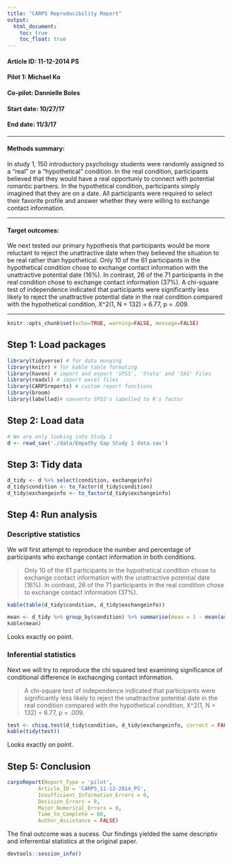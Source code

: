 ```yaml
---
title: "CARPS Reproducibility Report"
output:
  html_document:
    toc: true
    toc_float: true
---
```


#### Article ID: 11-12-2014 PS
#### Pilot 1: Michael Ko
#### Co-pilot: Dannielle Boles
#### Start date: 10/27/17
#### End date: 11/3/17

-------

#### Methods summary: 
In study 1, 150 introductory psychology students were randomly assigned to a "real" or a "hypothetical" condition. In the real condition, participants believed that they would have a real opportuniy to connect with potential romantic partners. In the hypothetical condition, participants simply imagined that they are on a date. All participants were required to select their favorite profile and answer whether they were willing to exchange contact information. 



------

#### Target outcomes: 
We next tested our primary hypothesis that participants would be
more reluctant to reject the unattractive date when they
believed the situation to be real rather than hypothetical.
Only 10 of the 61 participants in the hypothetical condition
chose to exchange contact information with the
unattractive potential date (16%). In contrast, 26 of the
71 participants in the real condition chose to exchange
contact information (37%). A chi-square test of independence
indicated that participants were significantly less
likely to reject the unattractive potential date in the real
condition compared with the hypothetical condition,
X^2(1, N = 132) = 6.77, p = .009.

------

```r
knitr::opts_chunk$set(echo=TRUE, warning=FALSE, message=FALSE)
```

## Step 1: Load packages

```r
library(tidyverse) # for data munging
library(knitr) # for kable table formating
library(haven) # import and export 'SPSS', 'Stata' and 'SAS' Files
library(readxl) # import excel files
library(CARPSreports) # custom report functions
library(broom)
library(labelled)# converts SPSS's labelled to R's factor 
```

## Step 2: Load data

```r
# We are only looking into Study 1
d <- read_sav('./data/Empathy Gap Study 1 data.sav')
```

## Step 3: Tidy data

```r
d_tidy <- d %>% select(condition, exchangeinfo)
d_tidy$condition <- to_factor(d_tidy$condition)
d_tidy$exchangeinfo <- to_factor(d_tidy$exchangeinfo)
```

## Step 4: Run analysis

### Descriptive statistics

We will first attempt to reproduce the number and percentage of participants who 
exchange contact information in both conditions.

> Only 10 of the 61 participants in the hypothetical condition
chose to exchange contact information with the
unattractive potential date (16%). In contrast, 26 of the
71 participants in the real condition chose to exchange
contact information (37%).

```r
kable(table(d_tidy$condition, d_tidy$exchangeinfo))

mean <- d_tidy %>% group_by(condition) %>% summarise(mean = 1 - mean(as.numeric(exchangeinfo) - 1))
kable(mean)
```

Looks exactly on point.

### Inferential statistics

Next we will try to reproduce the chi squared test examining significance of 
conditional difference in exchacnging contact information.

> A chi-square test of independence
indicated that participants were significantly less
likely to reject the unattractive potential date in the real
condition compared with the hypothetical condition,
X^2(1, N = 132) = 6.77, p = .009.

```r
test <- chisq.test(d_tidy$condition, d_tidy$exchangeinfo, correct = FALSE)
kable(tidy(test))
```

Looks exactly on point.

## Step 5: Conclusion

```r
carpsReport(Report_Type = 'pilot',
          Article_ID = 'CARPS_11-12-2014_PS', 
          Insufficient_Information_Errors = 0,
          Decision_Errors = 0,
          Major_Numerical_Errors = 0,
          Time_to_Complete = 60, 
          Author_Assistance = FALSE)
```

The final outcome was a sucess. Our findings yielded the same descriptiv and inferrential statistics at the original paper.

```r
devtools::session_info()
```
